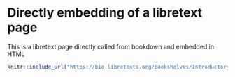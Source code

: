# Directly embedding of a libretext page

This is a libretext page directly called from bookdown and embedded in HTML

```r
knitr::include_url("https://bio.libretexts.org/Bookshelves/Introductory_and_General_Biology/Book%3A_General_Biology_(OpenStax)/8%3A_Ecology/45%3A_Population_and_Community_Ecology/45.0%3A_Prelude_to_Population_and_Community_Ecology")
```
